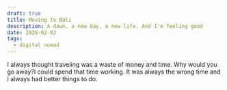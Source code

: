 ```yaml
---
draft: true
title: Moving to Bali
description: A dawn, a new day, a new life. And I'm feeling good
date: 2020-02-02
tags:
  - digital nomad
---
```


I always thought traveling was a waste of money and time. Why would you go away?I could spend that time working. It was always the wrong time and I always had better things to do.
